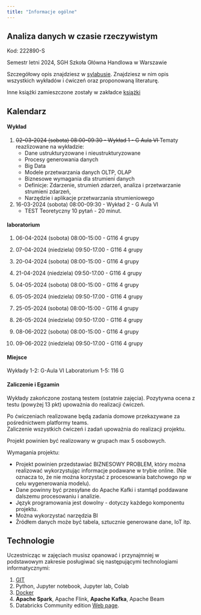 ```yaml
---
title: "Informacje ogólne"
---
```


## Analiza danych w czasie rzeczywistym

Kod: 222890-S

Semestr letni 2024,
SGH Szkoła Główna Handlowa w Warszawie

Szczegółowy opis znajdziesz w [sylabusie](/RTA_2024/sylabus).
Znajdziesz w nim opis wszystkich wykładów i ćwiczeń oraz proponowaną literaturę.

Inne książki zamieszczone zostały w zakładce [książki](/RTA_2024/ksiazki)

## Kalendarz

#### Wykład

1. <del>02-03-2024 (sobota) 08:00-09:30 - Wykład 1 - G Aula VI</del>
Tematy reazlizowane na wykładzie:
    - Dane ustrukturyzowane i nieustrukturyzowane
    - Procesy generowania danych
    - Big Data
    - Modele przetwarzania danych OLTP, OLAP
    - Biznesowe wymagania dla strumieni danych
    - Definicje: Zdarzenie, strumień zdarzeń, analiza i przetwarzanie strumieni zdarzeń, 
    - Narzędzie i aplikacje przetwarzania strumieniowego

2. 16-03-2024 (sobota) 08:00-09:30 - Wykład 2 - G Aula VI
    - TEST Teoretyczny 10 pytań - 20 minut.


#### laboratorium

1. 06-04-2024 (sobota) 08:00-15:00 - G116 4 grupy 
1. 07-04-2024 (niedziela) 09:50-17.00 - G116 4 grupy


2. 20-04-2024 (sobota) 08:00-15:00 - G116 4 grupy
2. 21-04-2024 (niedziela) 09:50-17.00 - G116 4 grupy


3. 04-05-2024 (sobota) 08:00-15:00 - G116 4 grupy
3. 05-05-2024 (niedziela) 09:50-17.00 - G116 4 grupy
 

4. 25-05-2024 (sobota) 08:00-15:00 - G116 4 grupy
4. 26-05-2024 (niedziela) 09:50-17.00 - G116 4 grupy


5. 08-06-2022 (sobota) 08:00-15:00 - G116 4 grupy
5. 09-06-2022 (niedziela) 09:50-17.00 - G116 4 grupy



#### Miejsce

Wykłady 1-2: G-Aula VI
Laboratorium 1-5: 116 G

#### Zaliczenie i Egzamin

Wykłady zakończone zostaną testem (ostatnie zajęcia).
Pozytywna ocena z testu (powyżej 13 pkt) upoważnia do realizacji ćwiczeń. 

Po ćwiczeniach realizowane będą zadania domowe przekazywane za pośrednictwem platformy teams.  
Zaliczenie wszystkich ćwiczeń i zadań upoważnia do realizacji projektu. 

Projekt powinien być realizowany w grupach max 5 osobowych. 

Wymagania projektu: 

- Projekt powinien przedstawiać BIZNESOWY PROBLEM, który można realizować wykorzystując informacje podawane w trybie online. (Nie oznacza to, że nie można korzystać z procesowania batchowego np w celu wygenerowania modelu).
- Dane powinny być przesyłane do Apache Kafki i stamtąd poddawane dalszemu procesowaniu i analizie. 
- Język programowania jest dowolny - dotyczy każdego komponentu projektu. 
- Można wykorzystać narzędzia BI 
- Źródłem danych może być tabela, sztucznie generowane dane, IoT itp.

## Technologie

Uczestnicząc w zajęciach musisz opanować i przynajmniej w podstawowym zakresie posługiwać się następującymi technologiami informatycznymi:

1. [GIT](https://sebkaz-teaching.github.io/RTA_2023/info.html#git) 
2. Python, Jupyter notebook, Jupyter lab, Colab
3. [Docker](https://sebkaz-teaching.github.io/RTA_2023/info.html#docker)
4. **Apache Spark**, Apache Flink, **Apache Kafka**, Apache Beam
5. Databricks Community edition [Web page](https://community.cloud.databricks.com/login.html).

